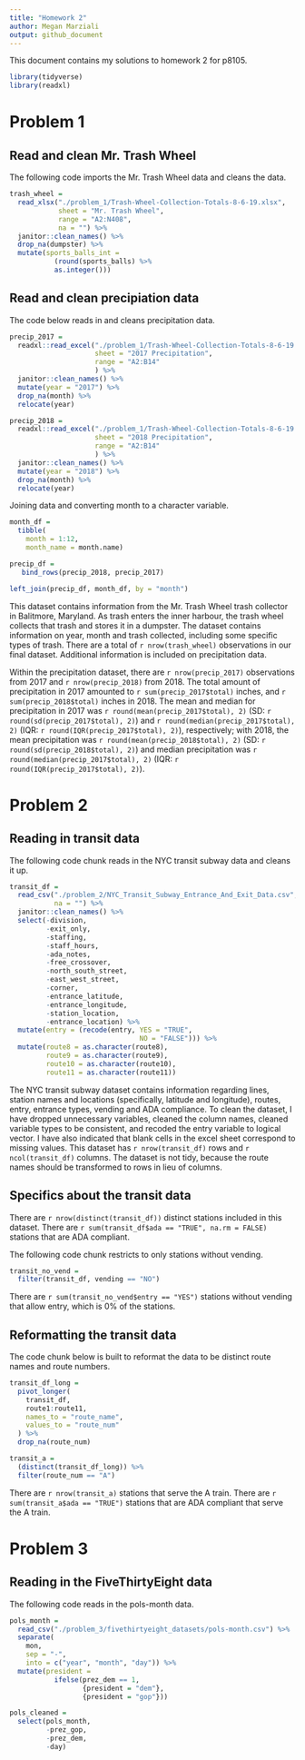 ```yaml
---
title: "Homework 2"
author: Megan Marziali
output: github_document
---
```


This document contains my solutions to homework 2 for p8105.

```r
library(tidyverse)
library(readxl)
```

# Problem 1

## Read and clean Mr. Trash Wheel

The following code imports the Mr. Trash Wheel data and cleans the data.

```r
trash_wheel = 
  read_xlsx("./problem_1/Trash-Wheel-Collection-Totals-8-6-19.xlsx",
            sheet = "Mr. Trash Wheel",
            range = "A2:N408",
            na = "") %>% 
  janitor::clean_names() %>% 
  drop_na(dumpster) %>% 
  mutate(sports_balls_int = 
           (round(sports_balls) %>% 
           as.integer()))
```

## Read and clean precipiation data

The code below reads in and cleans precipitation data.

```r
precip_2017 = 
  readxl::read_excel("./problem_1/Trash-Wheel-Collection-Totals-8-6-19.xlsx",
                     sheet = "2017 Precipitation",
                     range = "A2:B14"
                     ) %>% 
  janitor::clean_names() %>% 
  mutate(year = "2017") %>% 
  drop_na(month) %>% 
  relocate(year)

precip_2018 = 
  readxl::read_excel("./problem_1/Trash-Wheel-Collection-Totals-8-6-19.xlsx",
                     sheet = "2018 Precipitation",
                     range = "A2:B14"
                     ) %>% 
  janitor::clean_names() %>% 
  mutate(year = "2018") %>% 
  drop_na(month) %>% 
  relocate(year)
```

Joining data and converting month to a character variable.

```r
month_df = 
  tibble(
    month = 1:12,
    month_name = month.name)

precip_df = 
   bind_rows(precip_2018, precip_2017)

left_join(precip_df, month_df, by = "month")
```

This dataset contains information from the Mr. Trash Wheel trash collector in Balitmore, Maryland. As trash enters the inner harbour, the trash wheel collects that trash and stores it in a dumpster. The dataset contains information on year, month and trash collected, including some specific types of trash. There are a total of `r nrow(trash_wheel)` observations in our final dataset. Additional information is included on precipitation data.

Within the precipitation dataset, there are `r nrow(precip_2017)` observations from 2017 and `r nrow(precip_2018)` from 2018. The total amount of precipitation in 2017 amounted to `r sum(precip_2017$total)` inches, and `r sum(precip_2018$total)` inches in 2018. The mean and median for precipitation in 2017 was `r round(mean(precip_2017$total), 2)` (SD: `r round(sd(precip_2017$total), 2)`) and `r round(median(precip_2017$total), 2)` (IQR: `r round(IQR(precip_2017$total), 2)`), respectively; with 2018, the mean precipitation was `r round(mean(precip_2018$total), 2)` (SD: `r round(sd(precip_2018$total), 2)`) and median precipitation was `r round(median(precip_2017$total), 2)` (IQR: `r round(IQR(precip_2017$total), 2)`).

# Problem 2

## Reading in transit data

The following code chunk reads in the NYC transit subway data and cleans it up.

```r
transit_df = 
  read_csv("./problem_2/NYC_Transit_Subway_Entrance_And_Exit_Data.csv",
           na = "") %>% 
  janitor::clean_names() %>% 
  select(-division,
         -exit_only,
         -staffing,
         -staff_hours,
         -ada_notes,
         -free_crossover,
         -north_south_street,
         -east_west_street,
         -corner,
         -entrance_latitude,
         -entrance_longitude,
         -station_location,
         -entrance_location) %>% 
  mutate(entry = (recode(entry, YES = "TRUE",
                                NO = "FALSE"))) %>% 
  mutate(route8 = as.character(route8),
         route9 = as.character(route9),
         route10 = as.character(route10),
         route11 = as.character(route11))
```

The NYC transit subway dataset contains information regarding lines, station names and locations (specifically, latitude and longitude), routes, entry,  entrance types, vending and ADA compliance. To clean the dataset, I have dropped unnecessary variables, cleaned the column names, cleaned variable types to be consistent, and recoded the entry variable to logical vector. I have also indicated that blank cells in the excel sheet correspond to missing values. This dataset has `r nrow(transit_df)` rows and `r ncol(transit_df)` columns. The dataset is not tidy, because the route names should be transformed to rows in lieu of columns.

## Specifics about the transit data

There are `r nrow(distinct(transit_df))` distinct stations included in this dataset. There are `r sum(transit_df$ada == "TRUE", na.rm = FALSE)` stations that are ADA compliant.

The following code chunk restricts to only stations without vending.

```r
transit_no_vend = 
  filter(transit_df, vending == "NO")
```

There are `r sum(transit_no_vend$entry == "YES")` stations without vending that allow entry, which is 0% of the stations.

## Reformatting the transit data

The code chunk below is built to reformat the data to be distinct route names and route numbers.

```r
transit_df_long = 
  pivot_longer(
    transit_df,
    route1:route11,
    names_to = "route_name",
    values_to = "route_num"
  ) %>% 
  drop_na(route_num)

transit_a = 
  (distinct(transit_df_long)) %>% 
  filter(route_num == "A")
```

There are `r nrow(transit_a)` stations that serve the A train. There are `r sum(transit_a$ada == "TRUE")` stations that are ADA compliant that serve the A train.

# Problem 3

## Reading in the FiveThirtyEight data

The following code reads in the pols-month data.

```r
pols_month = 
  read_csv("./problem_3/fivethirtyeight_datasets/pols-month.csv") %>% 
  separate(
    mon,
    sep = "-",
    into = c("year", "month", "day")) %>% 
  mutate(president = 
           ifelse(prez_dem == 1, 
                  {president = "dem"}, 
                  {president = "gop"}))

pols_cleaned = 
  select(pols_month,
         -prez_gop, 
         -prez_dem, 
         -day)
```













